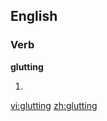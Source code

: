 ==English==

===Verb===
'''glutting'''

# {{third-person singular of|[[glut]]}}

[[vi:glutting]]
[[zh:glutting]]